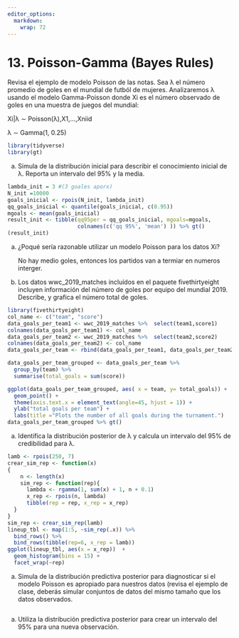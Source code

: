 ```yaml
---
editor_options:
  markdown:
    wrap: 72
---
```


# 13. Poisson-Gamma (Bayes Rules)

Revisa el ejemplo de modelo Poisson de las notas. Sea λ el número
promedio de goles en el mundial de futból de mujeres. Analizaremos λ
usando el modelo Gamma-Poisson donde Xi es el número observado de goles
en una muestra de juegos del mundial:

Xi\|λ ∼ Poisson(λ),X1,...,Xniid

λ ∼ Gamma(1, 0.25)

```r
library(tidyverse)
library(gt)
```

a.  Simula de la distribución inicial para describir el conocimiento
    inicial de λ. Reporta un intervalo del 95% y la media.

```r
lambda_init = 3 #(3 goales aporx)
N_init =10000
goals_inicial <- rpois(N_init, lambda_init)
qq_goals_inicial <- quantile(goals_inicial, c(0.95))
mgoals <- mean(goals_inicial)
result_init <- tibble(qq95per = qq_goals_inicial, mgoals=mgoals, 
                      colnames(c('qq 95%', 'mean') )) %>% gt()
(result_init)
```

a.  ¿Poqué sería razonable utilizar un modelo Poisson para los datos Xi?

    No hay medio goles, entonces los partidos van a termiar en numeros
    interger.

b.  Los datos wwc_2019_matches incluídos en el paquete fivethirtyeight
    incluyen información del número de goles por equipo del
    mundial 2019. Describe, y grafica el número total de goles.

```r
library(fivethirtyeight)
col_name <- c("team", "score")
data_goals_per_team1 <- wwc_2019_matches %>%  select(team1,score1)
colnames(data_goals_per_team1) <- col_name
data_goals_per_team2 <- wwc_2019_matches %>%  select(team2,score2) 
colnames(data_goals_per_team2) <- col_name
data_goals_per_team <- rbind(data_goals_per_team1, data_goals_per_team2)

data_goals_per_team_grouped <- data_goals_per_team %>% 
  group_by(team) %>% 
  summarise(total_goals = sum(score))

ggplot(data_goals_per_team_grouped, aes( x = team, y= total_goals)) +
  geom_point() +
  theme(axis.text.x = element_text(angle=45, hjust = 1)) +
  ylab("total goals per team") + 
  labs(title ="Plots the number of all goals during the turnament.")
data_goals_per_team_grouped %>% gt()
```

a.  Identifica la distribución posterior de λ y calcula un intervalo del
    95% de credibilidad para λ.

```r
lamb <- rpois(250, 7)
crear_sim_rep <- function(x)
{
    n <- length(x)
    sim_rep <- function(rep){
      lambda <- rgamma(1, sum(x) + 1, n + 0.1)
      x_rep <- rpois(n, lambda)
      tibble(rep = rep, x_rep = x_rep)
  }
}
sim_rep <- crear_sim_rep(lamb)
lineup_tbl <- map(1:5, ~sim_rep(.x)) %>% 
  bind_rows() %>% 
  bind_rows(tibble(rep=6, x_rep = lamb))
ggplot(lineup_tbl, aes(x = x_rep))  +
  geom_histogram(bins = 15) +
  facet_wrap(~rep)
```

a.  Simula de la distribución predictiva posterior para diagnosticar si
    el modelo Poisson es apropiado para nuestros datos (revisa el
    ejemplo de clase, deberás simular conjuntos de datos del mismo
    tamaño que los datos observados.

```{}
```

a.  Utiliza la distribución predictiva posterior para crear un intervalo
    del 95% para una nueva observación.
